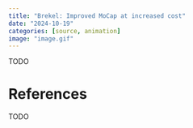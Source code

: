 ```yaml
---
title: "Brekel: Improved MoCap at increased cost"
date: "2024-10-19"
categories: [source, animation]
image: "image.gif"
---
```


TODO

# References

TODO
